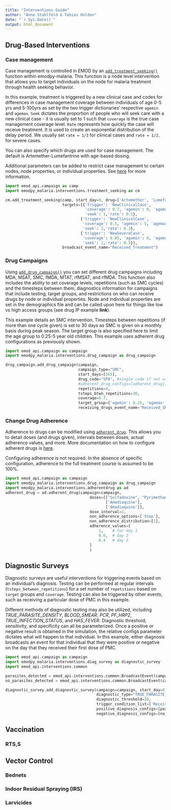 ```yaml
---
title: "Interventions Guide"
author: "Anne Stahlfeld & Tobias Holden"
date: "`r Sys.Date()`"
output: html_document
---
```


## Drug-Based Interventions

### Case management

Case management is controlled in EMOD by an [`add_treatment_seeking()`](https://github.com/numalariamodeling/emodpy-malaria/blob/main/emodpy_malaria/interventions/treatment_seeking.py) function within emodpy-malaria. This function is a node level intervention that allows you to target individuals on the node for malaria treatment through health seeking behavior. 

In this example, treatment is triggered by a new clinical case and codes for differences in case management coverage between individuals of age 0-5 yrs and 5-100yrs as set by the two trigger dictionaries' respective `agemin` and `agemax`. `Seek` dictates the proportion of people who will seek care with a new clinical case - it is usually set to 1 such that `coverage` is the true case management coverage level. `Rate` represents how quickly the case will receive treatment. It is used to create an exponential distribution of the delay period. We usually set `rate = 1/3` for clinical cases and `rate = 1/2.` for severe cases.

You can also specify which drugs are used for case management. The default is Artemether-Lumefantrine with age-based dosing. 

Additional parameters can be added to restrict case management to certain nodes, node properties, or individual properties. See [here](https://github.com/numalariamodeling/emodpy-malaria/blob/main/emodpy_malaria/interventions/treatment_seeking.py) for more information.


```python
import emod_api.campaign as camp
import emodpy_malaria.interventions.treatment_seeking as cm

cm.add_treatment_seeking(camp, start_day=0, drug=['Artemether', 'Lumefantrine'],
                         targets=[{'trigger': 'NewClinicalCase', 
                                   'coverage': 0.7, 'agemin': 0, 'agemax': 5,
                                   'seek': 1,'rate': 0.3},
                                 {'trigger': 'NewClinicalCase', 
                                  'coverage': 0.5, 'agemin': 5, 'agemax': 100,
                                  'seek': 1,'rate': 0.3},
                                 {'trigger': 'NewSevereCase', 
                                  'coverage': 0.85, 'agemin': 0, 'agemax': 100,
                                  'seek': 1,'rate': 0.5}],
                         broadcast_event_name="Received_Treatment")
```

### Drug Campaigns

Using [`add_drug_campaign()`](https://github.com/numalariamodeling/emodpy-malaria/blob/main/emodpy_malaria/interventions/drug_campaign.py) you can set different drug campaigns including MDA, MSAT, SMC, fMDA, MTAT, rfMSAT, and rfMDA. This function also includes the ability to set coverage levels, repetitions (such as SMC cycles) and the timesteps between them, diagnostics information for campaigns that include testing, target groups, and restrictions on who can receive drugs by node or individual properties. Node and individual properties are set in the demographics file and can be called upon here for things like low vs high access groups (see drug IP example **link**).

This example details an SMC intervention. Timesteps between repetitions (if more than one cycle given) is set to 30 days as SMC is given on a monthly basis during peak season. The target group is also specified here to limit the age group to 0.25-5 year old children. This example uses adherent drug configurations as previously shown.

```python
import emod_api.campaign as campaign
import emodpy_malaria.interventions.drug_campaign as drug_campaign

drug_campaign.add_drug_campaign(campaign, 
                                campaign_type="SMC", 
                                start_days=[165], 
                                drug_code="SPA", #single code if not using adherent drug
                                #adherent_drug_configs=[adherent_drug], #use adherent drug in next how to
                                repetitions=4, 
                                tsteps_btwn_repetitions=30, 
                                coverage=0.7,
                                target_group={'agemin': 0.25, 'agemax': 5},
                                receiving_drugs_event_name="Received_SMC")                       
```


### Change Drug Adherence

Adherence to drugs can be modified using [`adherent_drug`](https://github.com/numalariamodeling/emodpy-malaria/blob/main/emodpy_malaria/interventions/adherentdrug.py). This allows you to detail doses (and drugs given), intervals between doses, actual adherence values, and more. More documentation on how to configure adherent drugs is [here](https://docs.idmod.org/projects/emod-malaria/en/latest/parameter-campaign-individual-adherentdrug.html).

Configuring adherence is not required. In the absence of specific configuration, adherence to the full treatment course is assumed to be 100%.

```python
import emod_api.campaign as campaign
import emodpy_malaria.interventions.drug_campaign as drug_campaign
import emodpy_malaria.interventions.adherentdrug as ad
adherent_drug = ad.adherent_drug(campaign=campaign,
                                     doses=[["Sulfadoxine", "Pyrimethamine", 'Amodiaquine'],
                                            ['Amodiaquine'],
                                            ['Amodiaquine']],
                                     dose_interval=1,
                                     non_adherence_options=['Stop'],
                                     non_adherence_distribution=[1],
                                     adherence_values=[
                                         1,    # for day 1
                                         0.6,  # day 2
                                         0.4   # day 3
                                     ]
                                     )
```

## Diagnostic Surveys

Diagnostic surveys are useful interventions for triggering events based on an individual's diagnosis. Testing can be performed at regular intervals (`tsteps_between_repetitions`) for a set number of `repetitions` based on `target` groups and `coverage`. Testing can also be triggered by other events, such as receiving a particular dose of PMC in this example.

Different methods of diagnostic testing may also be utilized, including *TRUE_PARASITE_DENSITY*, *BLOOD_SMEAR*, *PCR*, *PF_HRP2*, *TRUE_INFECTION_STATUS*, and *HAS_FEVER*. Diagnostic threshold, sensitivity, and specificity can all be parameterized. Once a positive or negative result is obtained in the simulation, the relative configs parameter dictates what will happen to that individual. In this example, either diagnosis broadcasts an event for that individual that they were positive or negative on the day that they received their first dose of PMC.

```python
import emod_api.campaign as campaign
import emodpy_malaria.interventions.diag_survey as diagnostic_survey
import emod_api.interventions.common

parasites_detected = emod_api.interventions.common.BroadcastEvent(campaign, Event_Trigger="Day_0_positive")
no_parasites_detected = emod_api.interventions.common.BroadcastEvent(campaign, Event_Trigger="Day_0_negative")

diagnostic_survey.add_diagnostic_survey(campaign=campaign, start_day=0, 
                                        diagnostic_type="TRUE_PARASITE_DENSITY",
                                        diagnostic_threshold=20,
                                        trigger_condition_list=['Received_PMC_1'],
                                        positive_diagnosis_configs=[parasites_detected],
                                        negative_diagnosis_configs=[no_parasites_detectedc])
```

## Vaccination

### RTS,S

## Vector Control

### Bednets

### Indoor Residual Spraying (IRS)

### Larvicides

